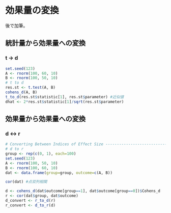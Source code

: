 
# 効果量の変換

後で加筆。

## 統計量から効果量への変換

### t -\> d

```{r}
set.seed(123)
A <- rnorm(100, 60, 10)
B <- rnorm(100, 50, 10)
# t to d
res.st <- t.test(A, B)
cohens_d(A, B)
t_to_d(res.st$statistic[1], res.st$parameter) #近似値
dhat <- 2*res.st$statistic[1]/sqrt(res.st$parameter)
```

## 効果量から効果量への変換

### d \<-\> r

```{r}
# Converting Between Indices of Effect Size -------------------------------
# d to r
group <- rep(c(0, 1), each=100)
set.seed(123)
A <- rnorm(100, 50, 10)
B <- rnorm(100, 60, 10)
dat <- data.frame(group=group, outcome=c(A, B))

cor(dat) #点双列相関

d <- cohens_d(dat$outcome[group==1], dat$outcome[group==0])$Cohens_d
r <- cor(dat$group, dat$outcome)
d_convert <- r_to_d(r)
r_convert <- d_to_r(d)
```
